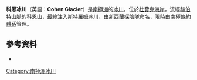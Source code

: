 {{expand|time=2014-06-11T07:49:55+00:00}}
{{orphan|time=2014-06-11T07:49:55+00:00}}
{{Coord|85|12|S|164|15|W|source:GNIS|display=title}}

'''科恩冰川'''（英語：'''Cohen Glacier'''）是[[南極洲|南極洲]]的[[冰川|冰川]]，位於[[杜費克海岸|杜費克海岸]]，流經[[赫伯特山脈|赫伯特山脈]]的[[科恩山|科恩山]]，最終注入[[斯特羅姆冰川|斯特羅姆冰川]]，由[[新西蘭|新西蘭]]探險隊命名，現時由[[南極條約體系|南極條約體系]]管理。

==參考資料==
* {{usgs-gazetteer|id=2937}}

{{DEFAULTSORT:Cohen Glacier}}
[[Category:南極洲冰川|Category:南極洲冰川]]


{{DufekCoast-geo-stub}}